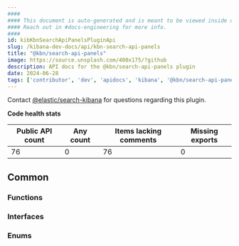 ```yaml
---
####
#### This document is auto-generated and is meant to be viewed inside our experimental, new docs system.
#### Reach out in #docs-engineering for more info.
####
id: kibKbnSearchApiPanelsPluginApi
slug: /kibana-dev-docs/api/kbn-search-api-panels
title: "@kbn/search-api-panels"
image: https://source.unsplash.com/400x175/?github
description: API docs for the @kbn/search-api-panels plugin
date: 2024-06-28
tags: ['contributor', 'dev', 'apidocs', 'kibana', '@kbn/search-api-panels']
---
```




Contact [@elastic/search-kibana](https://github.com/orgs/elastic/teams/search-kibana) for questions regarding this plugin.

**Code health stats**

| Public API count  | Any count | Items lacking comments | Missing exports |
|-------------------|-----------|------------------------|-----------------|
| 76 | 0 | 76 | 0 |

## Common

### Functions
<DocDefinitionList data={kbnSearchApiPanelsObj.common.functions}/>

### Interfaces
<DocDefinitionList data={kbnSearchApiPanelsObj.common.interfaces}/>

### Enums
<DocDefinitionList data={kbnSearchApiPanelsObj.common.enums}/>


